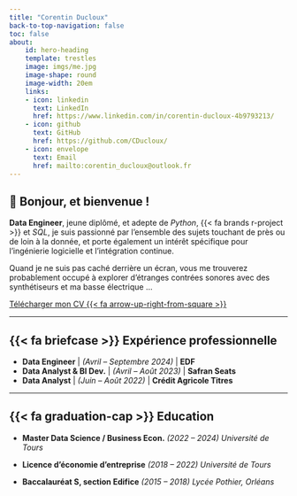 ```yaml
---
title: "Corentin Ducloux"
back-to-top-navigation: false
toc: false
about:
    id: hero-heading
    template: trestles
    image: imgs/me.jpg
    image-shape: round
    image-width: 20em
    links:
    - icon: linkedin
      text: LinkedIn
      href: https://www.linkedin.com/in/corentin-ducloux-4b9793213/
    - icon: github
      text: GitHub
      href: https://github.com/CDucloux/
    - icon: envelope
      text: Email
      href: mailto:corentin_ducloux@outlook.fr
---
```


## [👋]{.wave} Bonjour, et bienvenue !

**Data Engineer**, jeune diplômé, et adepte de *Python*, {{< fa brands r-project >}} et *SQL*, je suis passionné par l'ensemble des sujets touchant de près ou de loin à la donnée, et porte également un intérêt spécifique pour l'ingénierie logicielle et l'intégration continue. 

Quand je ne suis pas caché derrière un écran, vous me trouverez probablement occupé à explorer d'étranges contrées sonores avec des synthétiseurs et ma basse électrique ...

[Télécharger mon CV  {{< fa arrow-up-right-from-square >}}](assets/en_cv.pdf){.btn .btn-outline-primary .btn role="button" .center}

***

## {{< fa briefcase >}} Expérience professionnelle

- [**Data Engineer**]{class="shiny-color"} [|]{class="toggle-invisibility"} *(Avril -- Septembre 2024)*  [ | **EDF**]{class="company"}
- [**Data Analyst & BI Dev.**]{class="shiny-color"} [|]{class="toggle-invisibility"} *(Avril -- Août 2023)* [ | **Safran Seats**]{class="company"}
- [**Data Analyst**]{class="shiny-color"} [|]{class="toggle-invisibility"} *(Juin -- Août 2022)* [ | **Crédit Agricole Titres**]{class="company"}

***

## {{< fa graduation-cap >}} Education

- **Master Data Science / Business Econ.** [*(2022 -- 2024)*]{class="education-dates"} [*Université de Tours*]{class="education-location"}

- **Licence d'économie d'entreprise** [*(2018 -- 2022)*]{class="education-dates"} [*Université de Tours*]{class="education-location"}

- **Baccalauréat S, section Edifice** [*(2015 -- 2018)*]{class="education-dates"} [*Lycée Pothier, Orléans*]{class="education-location"}
